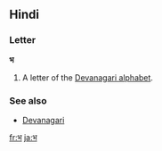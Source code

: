 ==Hindi==

===Letter===
'''भ'''

# A letter of the [[Devanagari alphabet]].

===See also===
* [[w:Devanagari|Devanagari]]

[[fr:भ]]
[[ja:भ]]